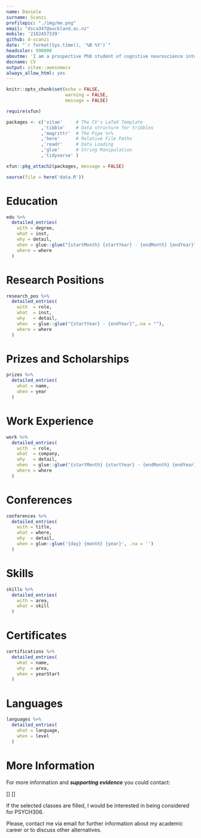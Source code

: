 ```yaml
---
name: Daniele
surname: Scanzi
profilepic: "./img/me.png"
email: "dsca347@auckland.ac.nz"
mobile: '2102457339'
github: d-scanzi
date: "`r format(Sys.time(), '%B %Y')`"
headcolor: 990000
aboutme: 'I am a prospective PhD student of cognitive neuroscience interested in consciousness, awareness and attention. I love to learn, talk and communicate about everything scientific. In my free time I am a magician, and I apply psychology and communication to entertain people.'
docname: CV
output: vitae::awesomecv
always_allow_html: yes
---
```


```r
knitr::opts_chunk$set(echo = FALSE,
                      warning = FALSE,
                      message = FALSE)

require(xfun)

packages <- c('vitae'     # The CV's LaTeX Template
             ,'tibble'    # Data structure for tribbles
             ,'magrittr'  # The Pipe %>%
             ,'here'      # Relative File Paths
             ,'readr'     # Data Loading
             ,'glue'      # String Manipulation
             ,'tidyverse' )

xfun::pkg_attach2(packages, message = FALSE)

source(file = here('data.R'))

```

# Education

```r

edu %>%
  detailed_entries(
    with = degree,
    what = inst,
    why = detail,
    when = glue::glue("{startMonth} {startYear} - {endMonth} {endYear}",.na = ""),
    where = where
  )

```

# Research Positions

```r

research_pos %>%
  detailed_entries(
    with  = role,
    what  = inst,
    why   = detail,
    when  = glue::glue("{startYear} - {endYear}",.na = ""),
    where = where
  )

```

# Prizes and Scholarships

```r
prizes %>% 
  detailed_entries(
    what = name, 
    when = year
  )
```


# Work Experience

```r
work %>% 
  detailed_entries(
    with  = role, 
    what  = company,
    why   = detail,
    when  = glue::glue("{startMonth} {startYear} - {endMonth} {endYear}",.na = ""),
    where = where
  )
```


# Conferences

```r
conferences %>% 
  detailed_entries(
    with = title,
    what = where,
    why  = detail,
    when = glue::glue('{day} {month} {year}', .na = '')
  )
```

# Skills

```r
skills %>% 
  detailed_entries(
    with = area, 
    what = skill
  )
```


# Certificates

```r
certifications %>% 
  detailed_entries(
    what = name,
    why  = area,
    when = yearStart
  )
```

# Languages

```r
languages %>% 
  detailed_entries(
    what = language,
    when = level
  )
```

# More Information

For more information and ***supporting evidence*** you could contact: 

[]
[]

If the selected classes are filled, I would be interested in being considered for PSYCH306. 

Please, contact me via email for further information about my academic career or to discuss other alternatives. 

\vspace*{\fill}
\small
\centerline{This CV was created using R code and markdown. Code available \href{https://github.com/d-scanzi/Resume}{\color{lightgray}{here}}}


